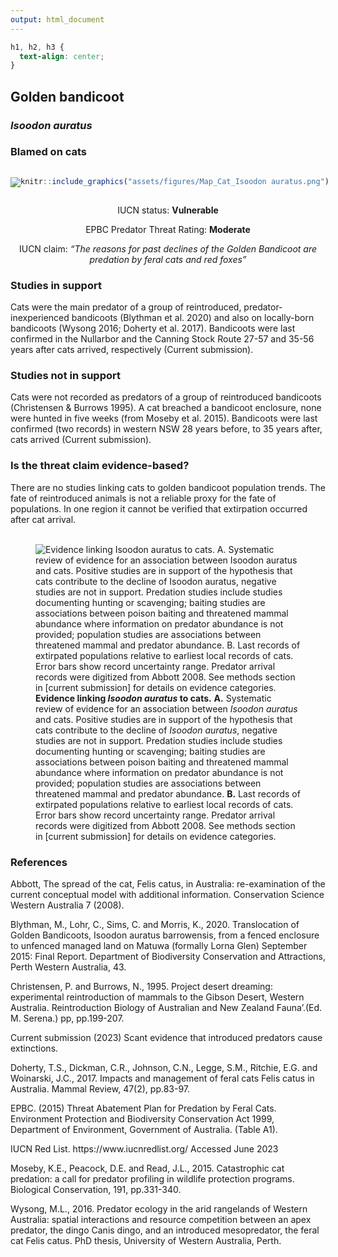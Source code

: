 ```yaml
---
output: html_document
---
```

```css
h1, h2, h3 {
  text-align: center;
}
```

## **Golden bandicoot**
### *Isoodon auratus*
### Blamed on cats

:::: {style="display: flex;"}

[![](assets/photos/Isoodon auratus.png)](https://www.inaturalist.org/photos/6235137?size=original)

::: {}

:::

::: {}
  ```r
  knitr::include_graphics("assets/figures/Map_Cat_Isoodon auratus.png")
  ```
:::

::::
<center>
IUCN status: **Vulnerable**

EPBC Predator Threat Rating: **Moderate**

IUCN claim: *"The reasons for past declines of the Golden Bandicoot are predation by feral cats and red foxes"*

</center>

### Studies in support

Cats were the main predator of a group of reintroduced, predator-inexperienced bandicoots (Blythman et al. 2020) and also on locally-born bandicoots (Wysong 2016; Doherty et al. 2017). Bandicoots were last confirmed in the Nullarbor and the Canning Stock Route 27-57 and 35-56 years after cats arrived, respectively (Current submission).

### Studies not in support

Cats were not recorded as predators of a group of reintroduced bandicoots (Christensen & Burrows 1995). A cat breached a bandicoot enclosure, none were hunted in five weeks (from Moseby et al. 2015). Bandicoots were last confirmed (two records) in western NSW 28 years before, to 35 years after, cats arrived (Current submission).

### Is the threat claim evidence-based?

There are no studies linking cats to golden bandicoot population trends. The fate of reintroduced animals is not a reliable proxy for the fate of populations. In one region it cannot be verified that extirpation occurred after cat arrival.
<br>
<br>

![**Evidence linking *Isoodon auratus* to cats.** **A.** Systematic review of evidence for an association between *Isoodon auratus* and cats. Positive studies are in support of the hypothesis that cats contribute to the decline of *Isoodon auratus*, negative studies are not in support. Predation studies include studies documenting hunting or scavenging; baiting studies are associations between poison baiting and threatened mammal abundance where information on predator abundance is not provided; population studies are associations between threatened mammal and predator abundance. **B.** Last records of extirpated populations relative to earliest local records of cats. Error bars show record uncertainty range. Predator arrival records were digitized from Abbott 2008. See methods section in [current submission] for details on evidence categories.](assets/figures/Main_Evidence_Cat_Isoodon auratus.png)

### References

Abbott, The spread of the cat, Felis catus, in Australia: re-examination of the current conceptual model with additional information. Conservation Science Western Australia 7 (2008).

Blythman, M., Lohr, C., Sims, C. and Morris, K., 2020. Translocation of Golden Bandicoots, Isoodon auratus barrowensis, from a fenced enclosure to unfenced managed land on Matuwa (formally Lorna Glen) September 2015: Final Report. Department of Biodiversity Conservation and Attractions, Perth Western Australia, 43.

Christensen, P. and Burrows, N., 1995. Project desert dreaming: experimental reintroduction of mammals to the Gibson Desert, Western Australia. Reintroduction Biology of Australian and New Zealand Fauna’.(Ed. M. Serena.) pp, pp.199-207.

Current submission (2023) Scant evidence that introduced predators cause extinctions.

Doherty, T.S., Dickman, C.R., Johnson, C.N., Legge, S.M., Ritchie, E.G. and Woinarski, J.C., 2017. Impacts and management of feral cats Felis catus in Australia. Mammal Review, 47(2), pp.83-97.

EPBC. (2015) Threat Abatement Plan for Predation by Feral Cats. Environment Protection and Biodiversity Conservation Act 1999, Department of Environment, Government of Australia. (Table A1).

IUCN Red List. https://www.iucnredlist.org/ Accessed June 2023

Moseby, K.E., Peacock, D.E. and Read, J.L., 2015. Catastrophic cat predation: a call for predator profiling in wildlife protection programs. Biological Conservation, 191, pp.331-340.

Wysong, M.L., 2016. Predator ecology in the arid rangelands of Western Australia: spatial interactions and resource competition between an apex predator, the dingo Canis dingo, and an introduced mesopredator, the feral cat Felis catus. PhD thesis, University of Western Australia, Perth.

